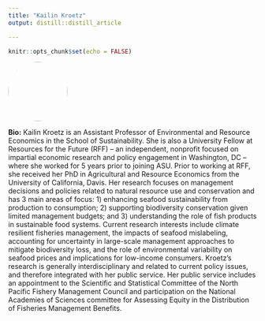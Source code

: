 ```yaml
---
title: "Kailin Kroetz"
output: distill::distill_article

---
```


```r
knitr::opts_chunk$set(echo = FALSE)
```


:::float-left

<img src="images/Kailin_Kroetz.png" style="width: 120px; height: 120px; object-fit: cover; border-radius: 50%;">

**Bio:** Kailin Kroetz is an Assistant Professor of Environmental and Resource Economics in the School of Sustainability. She is also a University Fellow at Resources for the Future (RFF) -- an independent, nonprofit focused on impartial economic research and policy engagement in Washington, DC -- where she worked for 5 years prior to joining ASU. Prior to working at RFF, she received her PhD in Agricultural and Resource Economics from the University of California, Davis. Her research focuses on management decisions and policies related to natural resource use and conservation and has 3 main areas of focus: 1) enhancing seafood sustainability from production to consumption; 2) supporting biodiversity conservation given limited management budgets; and 3) understanding the role of fish products in sustainable food systems. Current research interests include climate resilient fisheries management, the impacts of seafood mislabeling, accounting for uncertainty in large-scale management approaches to mitigate biodiversity loss, and the role of environmental variability on seafood prices and implications for low-income consumers. Kroetz’s research is generally interdisciplinary and related to current policy issues, and therefore integrated with her public service.  Her public service includes an appointment to the Scientific and Statistical Committee of the North Pacific Fishery Management Council and participation on the National Academies of Sciences committee for Assessing Equity in the Distribution of Fisheries Management Benefits. 


:::









